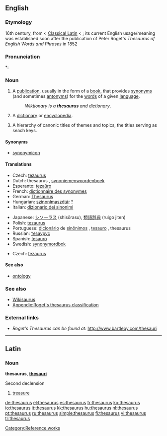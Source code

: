 {{also|Thesaurus}}
{{wikipedia}}
==English==

===Etymology===
16th century, from {{NL.}} {{term|thesaurus||treasure|lang=la}} < [[Classical Latin]] {{term|thesaurus|lang=la}} < {{etyl|grc|en}} {{term|θησαυρός|storehouse, treasure|tr=thēsauros|lang=grc|sc=polytonic}}; its current English usage/meaning was established soon after the publication of Peter Roget's ''Thesaurus of English Words and Phrases'' in 1852

===Pronunciation===
*: {{rhymes|ɔːrəs}}

===Noun===
{{en-noun|thesauri|pl2=thesauruses}}

# A [[publication]], usually in the form of a [[book]], that provides [[synonym]]s (and sometimes [[antonym]]s) for the [[word]]s of a given [[language]].
#: ''Wiktionary is a '''thesaurus''' and dictionary''.
# {{archaic}} A [[dictionary]] or [[encyclopedia]].
# {{information science}} A hierarchy of canonic titles of themes and topics, the titles serving as seach keys.

====Synonyms====
* [[synonymicon]]

====Translations====
{{trans-top|book of synonyms}}
* Czech: [[tezaurus#Czech|tezaurus]] {{m}}
* Dutch: thesaurus {{m}}, [[synoniemenwoordenboek]] {{n}}
* Esperanto: [[tezaŭro]]
* French: [[dictionnaire des synonymes]]
* German: [[Thesaurus]] {{m}}
* Hungarian: [[szinonímaszótár]] [[:hu:szinonímaszótár|°]]
* Italian: [[dizionario dei sinonimi]]
{{trans-mid}}
* Japanese: [[シソーラス]] (shisōrasu), [[類語辞典]] (ruigo jiten)
* Polish: [[tezaurus]] {{m}}
* Portuguese: [[dicionário]] de [[sinônimos]] {{m}}, [[tesauro]] {{m}}, thesaurus {{m}}
* Russian: [[тезаурус]]
* Spanish: [[tesauro]] {{m}}
* Swedish: [[synonymordbok]]
{{trans-bottom}}

{{trans-top|information science: hierarchy of titles}}
* Czech: [[tezaurus]] {{m}}
{{trans-mid}}
{{trans-bottom}}

====See also====
* [[ontology]]

===See also===
* [[Wiktionary:Wikisaurus|Wikisaurus]]
* [[Appendix:Roget's thesaurus classification]]

===External links===
* ''Roget's Thesaurus can be found at:'' http://www.bartleby.com/thesauri

[[Category:Reference works]]

----
{{attention|la}}
==Latin==

===Noun===
'''thesaurus''', '''[[thesauri]]''' {{m}}

Second declension

# [[treasure]]


[[de:thesaurus]]
[[el:thesaurus]]
[[es:thesaurus]]
[[fr:thesaurus]]
[[ko:thesaurus]]
[[io:thesaurus]]
[[it:thesaurus]]
[[kk:thesaurus]]
[[hu:thesaurus]]
[[nl:thesaurus]]
[[pt:thesaurus]]
[[ru:thesaurus]]
[[simple:thesaurus]]
[[fi:thesaurus]]
[[vi:thesaurus]]
[[tr:thesaurus]]